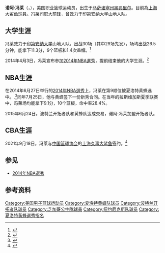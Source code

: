 {{noteTA|G1=NBA}}
{{Infobox basketball biography
| name = 诺阿·冯莱<br />Noah Vonleh
| image = Noah Vonleh (cropped).jpg
| image_size = 
| caption =
| position = 大前锋
| height_ft = 6
| height_in = 10
| weight_lb = 240
| league = 
| team = 自由球員
| number = 
| birth_date = {{birth date and age|1995|08|24|mf=y}}
| birth_place = {{USA}}[[马萨诸塞州|马萨诸塞州]][[黑弗里尔_(马萨诸塞州)|黑弗里尔]]
| nationality = {{USA}}
| high_school = 黑弗里尔市立高中 ([[黑弗里尔_(马萨诸塞州)|黑弗里尔]],[[马萨诸塞州|马萨诸塞州]])<br>新汉普顿学校<br>(新汉普顿，[[新罕布什尔州|新罕布什尔州]])
| college = [[印第安纳大学|印第安纳大学]] (2013–2014)
| draft_year = 2014
| draft_round = 1
| draft_pick = 9
| draft_team = [[夏洛特黄蜂|夏洛特黄蜂]]
| career_start = 2014
| years1 = {{nbay|2014|start}}–{{nbay|2014|end}}
| team1 = [[夏洛特黄蜂|夏洛特黄蜂]]
| years2 = 2014
| team2 = →[[韋恩堡瘋蟻|韋恩堡瘋蟻]]
| years3 = {{nbay|2015|start}}–{{nbay|2017|end}}
| team3 = [[波特蘭拓荒者|波特蘭拓荒者]]
| years4 = {{nbay|2017|end}}
| team4 = [[芝加哥公牛|芝加哥公牛]]
| years5 = {{nbay|2018|full=y}}
| team5 = [[紐約尼克|紐約尼克]]
| years6 = {{nbay|2019|start}}–{{nbay|2019|end}}
| team6 = [[明尼蘇達灰狼|明尼蘇達灰狼]]
| years7 = {{nbay|2019|end}}
| team7 = [[丹佛金塊|丹佛金塊]]
| years8 = {{nbay|2020|end}}
| team8 = [[布魯克林籃網|布魯克林籃網]]
| years9 = 2021—
| team9 = [[上海大鯊魚|上海大鯊魚]]
| highlights = 
* NCAA大十区第三队
* NCAA年度十大最佳新人
* NCAA大十区最佳新人阵容
* 入选2013年麦当劳全明星赛
}}

'''诺阿·冯莱'''（{{lang-en|'''Noah Vonleh'''}}，{{bd|1995年|8月24日}}），美国职业篮球运动员，出生于[[马萨诸塞州|马萨诸塞州]][[黑弗里尔_(马萨诸塞州)|黑弗里尔]]。目前為[[上海大鯊魚|上海大鯊魚]]球員。冯莱司职大前锋，曾效力于[[印第安纳大学|印第安纳大学]]山地人队。

==大学生涯==
冯莱效力于[[印第安纳大学|印第安纳大学]]山地人队，出战30场（其中29场先发），场均出战26.5分钟，能拿下11.3分，9个篮板和1.4次盖帽。<ref>{{Cite web |url=http://www.sports-reference.com/cbb/players/noah-vonleh-1.html |title=Noah Vonleh Stats |accessdate=2014-08-06 |archive-date=2018-05-13 |archive-url=https://web.archive.org/web/20180513223858/https://www.sports-reference.com/cbb/players/noah-vonleh-1.html |dead-url=no }}</ref>

2014年4月3日，冯莱宣布参加[[2014年NBA選秀|2014年NBA選秀]]，提前结束他的大学生涯。<ref>{{cite web | url=http://www.iuhoosiers.com/sports/m-baskbl/spec-rel/040314aad.html | title=冯莱宣布参加NBA选秀 | work=IUHoosiers.com | date=2014-04-03 | accessdate=2014-08-04 | deadurl=yes | archiveurl=https://web.archive.org/web/20140409011751/http://www.iuhoosiers.com/sports/m-baskbl/spec-rel/040314aad.html | archivedate=2014-04-09 }}</ref>

==NBA生涯==
在2014年6月27日举行的[[2014年NBA選秀|2014年NBA選秀]]上，冯莱在第9顺位被夏洛特黄蜂选中。.<ref>{{Cite web |url=http://www.nba.com/hornets/hornets-select-noah-vonleh |title=Hornets Select Noah Vonleh |accessdate=2014-08-06 |archive-date=2018-05-14 |archive-url=https://web.archive.org/web/20180514151425/http://www.nba.com/hornets/hornets-select-noah-vonleh |dead-url=no }}</ref>同年7月25日，他与黄蜂签下一份新秀合同。在当年的拉斯维加斯夏季联赛中，冯莱场均能拿下9.1分，10个篮板，命中率28.4%。

2015年6月24日，波特兰开拓者队和黄蜂队达成交易，诺阿·冯莱加盟开拓者队。

== CBA生涯 ==
2021年9月18日，冯莱与[[中国篮球协会|中国篮球协会]]的[[上海久事大鲨鱼篮球俱乐部|上海久事大鲨鱼]]签约。<ref>{{Cite web|title=Jimmer Fredette, Noah Vonleh Sign With Shanghai Sharks|url=https://basketball.realgm.com/wiretap/264112/Jimmer-Fredette-Noah-Vonleh-Sign-With-Shanghai-Sharks|access-date=2021-12-02|work=basketball.realgm.com}}</ref>

==参见==
* [[2014年NBA選秀|2014年NBA選秀]]

==参考资料==
{{reflist}}

{{2014 NBA Draft}}

{{Authority control}}
{{DEFAULTSORT:Vonleh, Noah}}
[[Category:美国男子篮球运动员|Category:美国男子篮球运动员]]
[[Category:夏洛特黄蜂队球员|Category:夏洛特黄蜂队球员]]
[[Category:波特兰开拓者队球员|Category:波特兰开拓者队球员]]
[[Category:芝加哥公牛隊球員|Category:芝加哥公牛隊球員]]
[[Category:纽约尼克斯队球员|Category:纽约尼克斯队球员]]
[[Category:夏洛特黃蜂選秀指名|Category:夏洛特黃蜂選秀指名]]